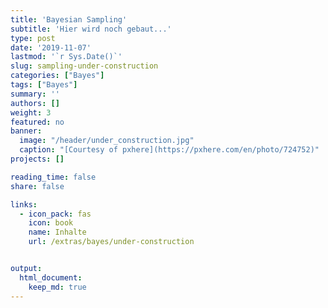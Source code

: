```yaml
---
title: 'Bayesian Sampling'
subtitle: 'Hier wird noch gebaut...'
type: post
date: '2019-11-07'
lastmod: '`r Sys.Date()`'
slug: sampling-under-construction
categories: ["Bayes"]
tags: ["Bayes"]
summary: ''
authors: []
weight: 3
featured: no
banner: 
  image: "/header/under_construction.jpg"
  caption: "[Courtesy of pxhere](https://pxhere.com/en/photo/724752)"
projects: []

reading_time: false
share: false

links:
  - icon_pack: fas
    icon: book
    name: Inhalte
    url: /extras/bayes/under-construction


output:
  html_document:
    keep_md: true
---
```

